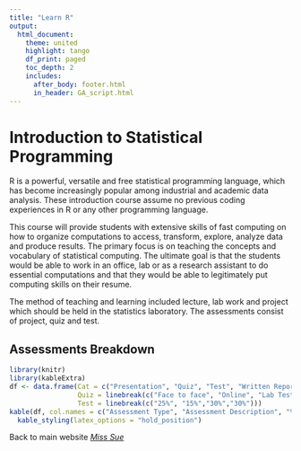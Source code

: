 ```yaml
---
title: "Learn R"
output: 
  html_document:
    theme: united
    highlight: tango
    df_print: paged
    toc_depth: 2
    includes:
      after_body: footer.html
      in_header: GA_script.html
---
```



# **Introduction to Statistical Programming**

R is a powerful, versatile and free statistical programming language, which has become increasingly popular among industrial and academic data analysis. These introduction course assume no previous coding experiences in R or any other programming language.

This course will provide students with extensive skills of fast computing on how to organize computations to access, transform, explore, analyze data and produce results. The primary focus is on teaching the concepts and vocabulary of statistical computing. The ultimate goal is that the students would be able to work in an office, lab or as a research assistant to do essential computations and that they would be able to legitimately put computing skills on their resume. 

The method of teaching and learning included lecture, lab work and project which should be held in the statistics laboratory. The assessments consist of project, quiz and test.


## Assessments Breakdown

```r
library(knitr)
library(kableExtra)
df <- data.frame(Cat = c("Presentation", "Quiz", "Test", "Written Report"), 
                 Quiz = linebreak(c("Face to face", "Online", "Lab Test", "Written Report")), 
                 Test = linebreak(c("25%", "15%","30%","30%")))
kable(df, col.names = c("Assessment Type", "Assessment Description", "% of Total Mark"), escape = F, caption = "Details of Continuous Assessment") %>%
  kable_styling(latex_options = "hold_position")
```




Back to main website [_Miss Sue_](https://sites.google.com/view/suriyatiujang/home?authuser=0)


